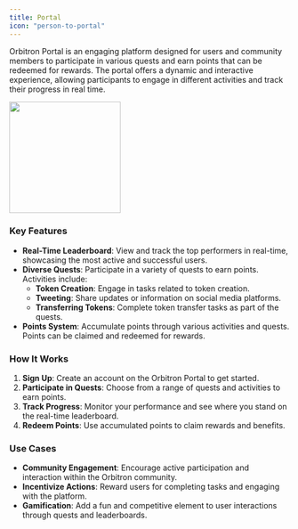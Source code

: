 ```yaml
---
title: Portal
icon: "person-to-portal"
---
```


Orbitron Portal is an engaging platform designed for users and community members to participate in various quests and earn points that can be redeemed for rewards. The portal offers a dynamic and interactive experience, allowing participants to engage in different activities and track their progress in real time.

<img height="200" src="/images/portal/1.png" class="rounded-md"/>

### Key Features

- **Real-Time Leaderboard**: View and track the top performers in real-time, showcasing the most active and successful users.
- **Diverse Quests**: Participate in a variety of quests to earn points. Activities include:
  - **Token Creation**: Engage in tasks related to token creation.
  - **Tweeting**: Share updates or information on social media platforms.
  - **Transferring Tokens**: Complete token transfer tasks as part of the quests.
- **Points System**: Accumulate points through various activities and quests. Points can be claimed and redeemed for rewards.

### How It Works

1. **Sign Up**: Create an account on the Orbitron Portal to get started.
2. **Participate in Quests**: Choose from a range of quests and activities to earn points.
3. **Track Progress**: Monitor your performance and see where you stand on the real-time leaderboard.
4. **Redeem Points**: Use accumulated points to claim rewards and benefits.

### Use Cases

- **Community Engagement**: Encourage active participation and interaction within the Orbitron community.
- **Incentivize Actions**: Reward users for completing tasks and engaging with the platform.
- **Gamification**: Add a fun and competitive element to user interactions through quests and leaderboards.
